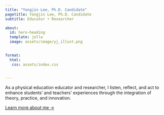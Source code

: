 ```yaml
---
title: "Yongjin Lee, Ph.D. Candidate"
pagetitle: Yongjin Lee, Ph.D. Candidate
subtitle: Educator • Researcher

about:
  id: hero-heading
  template: jolla
  image: assets/image/yj_illust.png
  

format:
  html:
   css: assets/index.css      
  

---
```


<!-- hero-heading -->
::: {#hero-heading}


As a physical education educator and researcher, I listen, reflect, and act to enhance students' and teachers' experiences through the integration of theory, practice, and innovation.

[Learn more about me &rarr;](/about/index.qmd){.about-links .subtitle}

:::
<!-- end hero-heading -->



